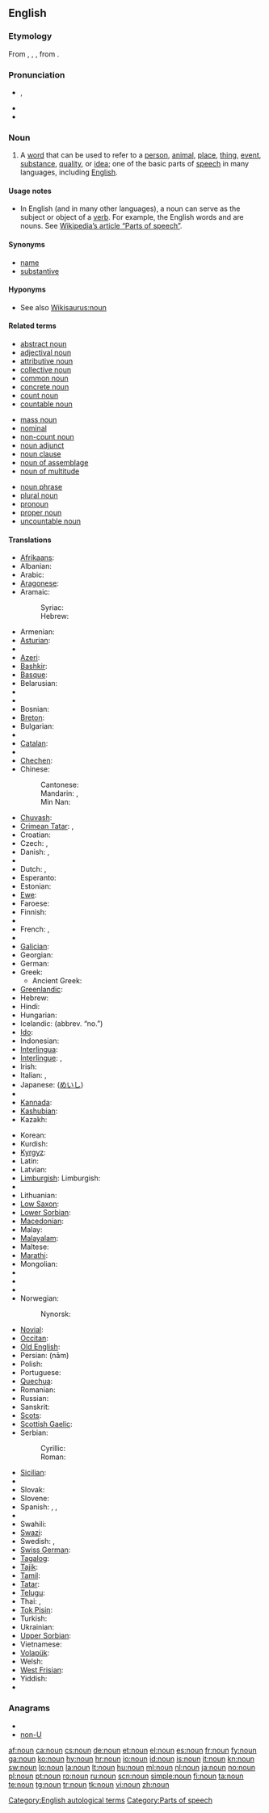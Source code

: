 {{wikipedia}}
==English==

===Etymology===
From {{etyl|xno|en}} {{term|noun|lang=xno}}, {{term|non|lang=xno}}, {{term|nom|lang=xno}}, from {{etyl|la}} {{term|nomen|nōmen|name|lang=la}}.

===Pronunciation===
* {{IPA|/naʊn/}}, {{SAMPA|/naUn/}}
* {{audio|en-us-inlandnorth-noun.ogg|Audio (US-Inland North)}}
* {{rhymes|aʊn}}

===Noun===
{{en-noun}}

# {{grammar}} A [[word]] that can be used to refer to a [[person]], [[animal]], [[place]], [[thing]], [[event]], [[substance]], [[quality]], or [[idea]]; one of the basic parts of [[speech]] in many languages, including [[English]].

====Usage notes====
* In English (and in many other languages), a noun can serve as the subject or object of a [[verb]]. For example, the English words {{term|table}} and {{term|computer}} are nouns. See [[w:Part of speech|Wikipedia’s article “Parts of speech”]].

====Synonyms====
* [[name]]
* [[substantive]]

====Hyponyms====
* See also [[Wikisaurus:noun]]

====Related terms====
{{top3}}
* [[abstract noun]]
* [[adjectival noun]]
* [[attributive noun]]
* [[collective noun]]
* [[common noun]]
* [[concrete noun]]
* [[count noun]]
* [[countable noun]]
{{mid3}}
* [[mass noun]]
* [[nominal]]
* [[non-count noun]]
* [[noun adjunct]]
* [[noun clause]]
* [[noun of assemblage]]
* [[noun of multitude]]
{{mid3}}
* [[noun phrase]]
* [[plural noun]]
* [[pronoun]]
* [[proper noun]]
* [[uncountable noun]]
{{bottom}}

====Translations====
{{trans-top|grammatical category}}
* [[Afrikaans]]: {{t|af|byvoeglike naamwoord|xs=Afrikaans}}
* Albanian: {{t+|sq|emër|xs=Albanian}}
* Arabic: {{t+|ar|اسم|m|tr=’ism}}
* [[Aragonese]]: {{t|an|sustantibo|m|xs=Aragonese}}
* Aramaic:
*: Syriac: {{tø|arc|ܫܡܐ|m|tr=šmā’|sc=Syrc}}
*: Hebrew: {{tø|arc|שמא|m|tr=šmā’|sc=Hebr}}
* Armenian: {{t-|hy|գոյական|tr=goyakan}}
* [[Asturian]]: {{t+|ast|sustantivu|xs=Asturian}}
* {{trreq|Aymara}}
* [[Azeri]]: {{t-|az|isim|xs=Azeri}}
* [[Bashkir]]: {{tø|ba|исем|tr=isem}}
* [[Basque]]: {{t-|eu|izen|xs=Basque}}
* Belarusian: {{t|be|назоўнік|m|xs=Belarusian}}
* {{trreq|Bengali}}
* {{trreq|Bishnupriya Manipuri}}
* Bosnian: {{t|bs|imenice}}
* [[Breton]]: {{t|br|anv-kadarn|xs=Breton}}
* Bulgarian: {{t|bg|съществително име|m|tr=səštestvítelno ime}}
* {{trreq|Burmese}}
* [[Catalan]]: {{t|ca|substantiu|m}}
* {{trreq|Chamorro}}
* [[Chechen]]: {{tø|ce|цIердош|sc=Cyrl|xs=Chechen}}
* Chinese:
*: Cantonese: {{tø|yue|名詞|tr=ming4 ci4|sc=Hani|xs=Cantonese}}
*: Mandarin: {{t-|cmn|名詞|sc=Hani}}, {{t-|cmn|名词|tr=míngcí|sc=Hani}}
*: Min Nan: {{t|nan|bêng-sû|xs=Min Nan}}
* [[Chuvash]]: {{tø|cv|япала ячĕ|sc=Cyrl|xs=Chuvash}}
* [[Crimean Tatar]]: {{tø|crh|ad|xs=Crimean Tatar}}, {{tø|crh|isim|xs=Crimean Tatar}}
* Croatian: {{t+|hr|imenica|f|alt=ȉmenica}}
* Czech: {{t+|cs|podstatné jméno|n}},  {{t+|cs|substantivum|n}}
* Danish: {{t+|da|navneord|n}},  {{t+|da|substantiv|n}}
* {{trreq|Dhivehi}}
* Dutch: {{t+|nl|zelfstandig naamwoord|n}}, {{t+|nl|substantief|n}}
* Esperanto: {{t+|eo|substantivo|xs=Esperanto}}
* Estonian: {{t-|et|nimisõna}}
* [[Ewe]]: {{tø|ee|nuŋkɔ|xs=Ewe}}
* Faroese: {{t-|fo|navnorð|xs=Faroese}}
* Finnish: {{t+|fi|substantiivi}}
* {{trreq|Franco-Provençal}}
* French: {{t+|fr|nom|m}}, {{t+|fr|substantif|m}}
* {{trreq|Friulian}}
* [[Galician]]: {{t-|gl|substantivo|xs=Galician}}
* Georgian: {{t+|ka|არსებითი სახელი|tr=arsebit‘i saxeli|sc=Geor|xs=Georgian}}
* German: {{t+|de|Substantiv|n}}
* Greek: {{t+|el|ουσιαστικό|n|tr=ousiastikó}}
** Ancient Greek: {{tø|grc|ὄνομα|n|tr=ónoma|sc=polytonic|xs=Ancient Greek}}
* [[Greenlandic]]: {{t-|kl|taggit|xs=Greenlandic}}
* Hebrew: {{t|he|שם־עצם|m|tr=shem-’etsem}}
* Hindi: {{t-|hi|संज्ञा|m|tr=sangyaa|xs=Hindi}}
* Hungarian: {{t+|hu|főnév}}
* Icelandic: {{t+|is|nafnorð|n}} (abbrev. “no.”)
* [[Ido]]: {{t+|io|substantivo|xs=Ido}}
* Indonesian: {{t-|id|kata benda|xs=Indonesian}}
* [[Interlingua]]: {{t-|ia|substantivo|xs=Interlingua}}
* [[Interlingue]]: {{t-|ie|substantive|xs=Interlingue}}, {{t|ie|nómine|xs=Interlingue}}
* Irish: {{t+|ga|ainmfhocal|m|xs=Irish}}
* Italian: {{t+|it|sostantivo|m}}, {{t+|it|nome|m}}
* Japanese: {{t+|ja|名詞|tr=meishí}} ([[めいし]])
* {{trreq|Javanese}}
* [[Kannada]]: {{t+|kn|ನಾಮಪದ|tr=nāmapada|sc=Knda|xs=Kannada}}
* [[Kashubian]]: {{t-|csb|jistnik|m|xs=Kashubian}}
* Kazakh: {{t|kk|зат есім|sc=Cyrl|xs=Kazakh}}
{{trans-mid}}
* Korean: {{t+|ko|명사|tr=myeongsa|sc=Hang}}
* Kurdish: {{t-|ku|ناو|sc=ku-Arab}}
* [[Kyrgyz]]: {{t|ky|зат атооч|sc=Cyrl|xs=Kyrgyz}}
* Latin: {{t+|la|nomen|n}}
* Latvian: {{t+|lv|lietvārds|m|xs=Latvian}}
* [[Limburgish]]: Limburgish: {{t+|nl|zèlfstenjig naamwaord|n}}
* {{trreq|Lingala}}
* Lithuanian: {{t+|lt|daiktavardis|xs=Lithuanian}}
* [[Low Saxon]]: {{t-|nds|substantiv|xs=Low Saxon}}
* [[Lower Sorbian]]: {{tø|dsb|substantiw|m|xs=Lower Sorbian}}
* [[Macedonian]]: {{t-|mk|именка|f|tr=ímenka}}
* Malay: {{t|ms|kata nama|xs=Malay}}
* [[Malayalam]]: {{t|ml|നാമം|tr=naamam|sc=Mlym|xs=Malayalam}}
* Maltese: {{t+|mt|nom|xs=Maltese}}
* [[Marathi]]: {{t-|mr|नाम|sc=Deva|xs=Marathi}}
* Mongolian: {{t-|mn|нэр үг|sc=Cyrl|xs=Mongolian}}
* {{trreq|Nepali}}
* {{trreq|Newari}}
* {{trreq|Northern Sami}}
* Norwegian: {{t+|no|substantiv|n}}
*: Nynorsk: {{t-|nn|substantiv|xs=Norwegian Nynorsk}}
* [[Novial]]: {{tø|nov|substantive|xs=Novial}}
* [[Occitan]]: {{t-|oc|nom|m|xs=Occitan}}
* [[Old English]]: {{t-|ang|nama|m|xs=Old English}}
* Persian: {{t+|fa|نام|xs=Persian}} (nām)
* Polish: {{t+|pl|rzeczownik|m}}
* Portuguese: {{t+|pt|substantivo|m}}
* [[Quechua]]: {{t|qu|sutirimana|xs=Quechua}}
* Romanian: {{t+|ro|substantiv|n}}
* Russian: {{t+|ru|имя существительное|n|tr=ímja suščestvítel’noje}}
* Sanskrit: {{t-|sa|नामन्|n|tr=nā́man|xs=Sanskrit}}
* [[Scots]]: {{tø|sco|noun|xs=Scots}}
* [[Scottish Gaelic]]: {{t-|gd|ainmear|m|xs=Scottish Gaelic}}
* Serbian:
*: Cyrillic: {{t-|sr|именица|sc=Cyrl}}
*: Roman: {{t-|sr|imenica|f}}
* [[Sicilian]]: {{t+|scn|sustantivu|xs=Sicilian}}
* {{trreq|Sinhalese}}
* Slovak: {{t+|sk|podstatné meno|n}}
* Slovene: {{t+|sl|samostalnik|m}}
* Spanish: {{t+|es|sustantivo|m}}, {{t+|es|substantivo|m}}, {{qualifier|Venezuela}} {{t+|es|nombre|m}}
* {{trreq|Sundanese}}
* Swahili: {{t+|sw|nomino|xs=Swahili}}
* [[Swazi]]: {{t|ss|libito|xs=Swazi}}
* Swedish: {{t+|sv|substantiv|n}}, {{t+|sv|nomen|n}}
* [[Swiss German]]: {{tø|gsw|Substantiv|n|xs=Alemannic German}}
* [[Tagalog]]: {{t|tl|pangngalan|xs=Tagalog}}
* [[Tajik]]: {{t|tg|исм|sc=Cyrl|xs=Tajik}}
* [[Tamil]]: {{t|ta|பெயர்ச்சொல்|xs=Tamil}}
* [[Tatar]]: {{tø|tt|исем|tr=isem}}
* [[Telugu]]: {{t|te|నామవాచకము|tr=nAmavAchakamu}}
* Thai: {{t+|th|นาม|tr=naam}}, {{t|th|คำนาม|tr=khahm naam}}
* [[Tok Pisin]]: {{t|tpi|nem bilong samting|xs=Tok Pisin}}
* Turkish: {{t+|tr|isim}}
* Ukrainian: {{t+|uk|іменник|m|xs=Ukrainian}}
* [[Upper Sorbian]]: {{t|hsb|substantiw|m|xs=Upper Sorbian}}
* Vietnamese: {{t+|vi|danh từ|xs=Vietnamese}}
* [[Volapük]]: {{t|vo|subsat|xs=Volapük}}
* Welsh: {{t+|cy|enw|xs=Welsh}}
* [[West Frisian]]: {{t+|fy|haadwurd|n|xs=West Frisian}}
* Yiddish: {{t|yi|סובסטאנטיוו|n|tr=substantiv|xs=Yiddish}}
* {{trreq|Zazaki}}
{{trans-bottom}}

===Anagrams===
* {{alphagram|nnou}}
* [[non-U#English|non-U]]

[[Category:English autological terms]]
[[Category:Parts of speech]]

[[af:noun]]
[[ca:noun]]
[[cs:noun]]
[[de:noun]]
[[et:noun]]
[[el:noun]]
[[es:noun]]
[[fr:noun]]
[[fy:noun]]
[[ga:noun]]
[[ko:noun]]
[[hy:noun]]
[[hr:noun]]
[[io:noun]]
[[id:noun]]
[[is:noun]]
[[it:noun]]
[[kn:noun]]
[[sw:noun]]
[[lo:noun]]
[[la:noun]]
[[lt:noun]]
[[hu:noun]]
[[ml:noun]]
[[nl:noun]]
[[ja:noun]]
[[no:noun]]
[[pl:noun]]
[[pt:noun]]
[[ro:noun]]
[[ru:noun]]
[[scn:noun]]
[[simple:noun]]
[[fi:noun]]
[[ta:noun]]
[[te:noun]]
[[tg:noun]]
[[tr:noun]]
[[tk:noun]]
[[vi:noun]]
[[zh:noun]]
